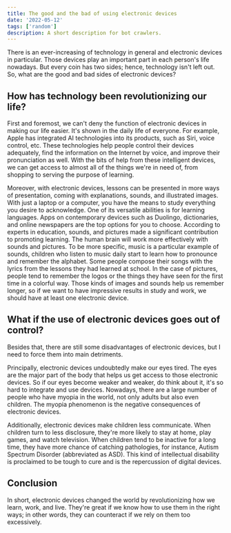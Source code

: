 ```yaml
---
title: The good and the bad of using electronic devices
date: '2022-05-12'
tags: ['random']
description: A short description for bot crawlers.
---
```


<TOCInline toc={props.toc} />

There is an ever-increasing of technology in general and electronic devices in particular. Those devices play an important part in each person's life nowadays. But every coin has two sides; hence, technology isn't left out. So, what are the good and bad sides of electronic devices?

## How has technology been revolutionizing our life?

First and foremost, we can't deny the function of electronic devices in making our life easier. It's shown in the daily life of everyone. For example, Apple has integrated AI technologies into its products, such as Siri, voice control, etc. These technologies help people control their devices adequately, find the information on the Internet by voice, and improve their pronunciation as well. With the bits of help from these intelligent devices, we can get access to almost all of the things we're in need of, from shopping to serving the purpose of learning.

Moreover, with electronic devices, lessons can be presented in more ways of presentation, coming with explanations, sounds, and illustrated images. With just a laptop or a computer, you have the means to study everything you desire to acknowledge. One of its versatile abilities is for learning languages. Apps on contemporary devices such as Duolingo, dictionaries, and online newspapers are the top options for you to choose. According to experts in education, sounds, and pictures made a significant contribution to promoting learning. The human brain will work more effectively with sounds and pictures. To be more specific, music is a particular example of sounds, children who listen to music daily start to learn how to pronounce and remember the alphabet. Some people compose their songs with the lyrics from the lessons they had learned at school. In the case of pictures, people tend to remember the logos or the things they have seen for the first time in a colorful way. Those kinds of images and sounds help us remember longer, so if we want to have impressive results in study and work, we should have at least one electronic device.

## What if the use of electronic devices goes out of control?

Besides that, there are still some disadvantages of electronic devices, but I need to force them into main detriments.

Principally, electronic devices undoubtedly make our eyes tired. The eyes are the major part of the body that helps us get access to those electronic devices. So if our eyes become weaker and weaker, do think about it, it's so hard to integrate and use devices. Nowadays, there are a large number of people who have myopia in the world, not only adults but also even children. The myopia phenomenon is the negative consequences of electronic devices.

Additionally, electronic devices make children less communicate. When children turn to less disclosure, they're more likely to stay at home, play games, and watch television. When children tend to be inactive for a long time, they have more chance of catching pathologies, for instance, Autism Spectrum Disorder (abbreviated as ASD). This kind of intellectual disability is proclaimed to be tough to cure and is the repercussion of digital devices.

## Conclusion

In short, electronic devices changed the world by revolutionizing how we learn, work, and live. They're great if we know how to use them in the right ways; in other words, they can counteract if we rely on them too excessively.

